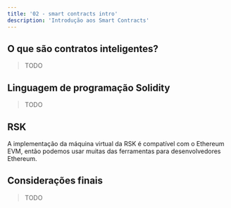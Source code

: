 ---
title: '02 - smart contracts intro'
description: 'Introdução aos Smart Contracts'
---

## O que são contratos inteligentes?

> TODO

## Linguagem de programação Solidity

> TODO

## RSK 

A implementação da máquina virtual da RSK é compatível com o Ethereum EVM, então  podemos usar muitas das ferramentas para desenvolvedores Ethereum.

## Considerações finais

> TODO
